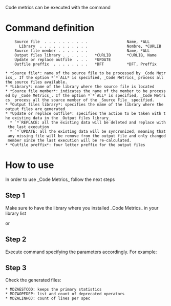Code metrics can be executed with the command {{{CODMETRICS}}}

=Command definition=

<pre>
    Source file  . . . . . . . . . .                 Name, *ALL      
      Library  . . . . . . . . . . .                 Nombre, *CURLIB 
    Source file member . . . . . . .                 Name, *ALL      
    Output files library . . . . . .   *CURLIB       *CURLIB, Name   
    Update or replace outfile  . . .   *UPDATE                       
    Outfile preffix  . . . . . . . .   *DFT          *DFT, Preffix   
</pre>

 * *Source file*: name of the source file to be processed by _Code Metrics_. If the option *`*`ALL* is specified, _Code Metrics_ process all the source files available.
 * *Library*: name of the library where the source file is located
 * *Source file member*: indicates the name of the member to be processed by _Code Metrics_. If the option *`*`ALL* is specified, _Code Metrics_ process all the source member of the _Source File_ specified.
 * *Output files library*: specifies the name of the library where the output files are generated
 * *Update or replace outfile*: specifies the action to be taken with the existing data in the _Output files library_
   * `*`REPLACE: all the existing data will be deleted and replace with the last execution
   * `*`UPDATE: all the existing data will be syncronized, meaning that any missing file will be remove from the output file and only changed member since the last execution will be re-calculated. 
 * *Outfile preffix*: four letter preffix for the output files

=How to use=
In order to use _Code Metrics_ follow the next steps

== Step 1 ==
Make sure to have the library where you installed _Code Metrics_ in your library list

{{{ADDLIBLE DESTINATION_LIB}}}

or 

{{{CHGCURLIB DESTINATION_LIB}}}

== Step 2 ==
Execute {{{CODMETRICS}}} command specifying the parameters accordingly. For example:

{{{CODMETRICS SOURCE(TEST/*ALL) MEMBER(*ALL) OPTION(*REPLACE) PREFFIX(*DFT)}}}

== Step 3 ==
Check the generated files:

 * MDZAESTCOD: keeps the primary statistics
 * MDZAOPEDEP: list and count of deprecated operators
 * MDZALINHOJ: count of lines per spec